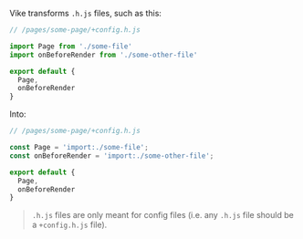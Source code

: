 Vike transforms `.h.js` files, such as this:

```js
// /pages/some-page/+config.h.js

import Page from './some-file'
import onBeforeRender from './some-other-file'

export default {
  Page,
  onBeforeRender
}
```

Into:

```js
// /pages/some-page/+config.h.js

const Page = 'import:./some-file';
const onBeforeRender = 'import:./some-other-file';

export default {
  Page,
  onBeforeRender
}
```

> `.h.js` files are only meant for config files (i.e. any `.h.js` file should be a `+config.h.js` file).
